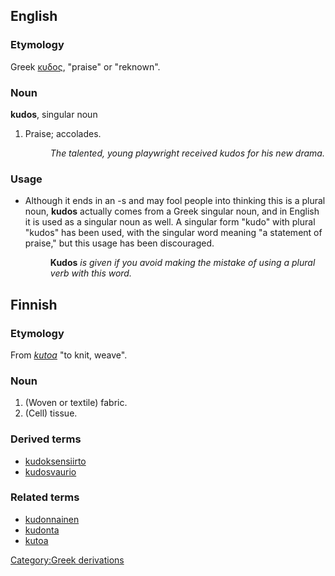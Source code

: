 ==English==
===Etymology===
Greek [[κυδος]], "praise" or "reknown".

===Noun===
'''kudos''', singular noun
#Praise; accolades.
#:''The talented, young playwright received kudos for his new drama.''
===Usage===
*Although it ends in an -s and may fool people into thinking this is a plural noun, '''kudos''' actually comes from a Greek singular noun, and in English it is used as a singular noun as well.  A singular form "kudo" with plural "kudos" has been used, with the singular word meaning "a statement of praise," but this usage has been discouraged.  
*:'''Kudos''' ''is given if you avoid making the mistake of using a plural verb with this word.''

==Finnish==

===Etymology===
From ''[[kutoa]]'' "to knit, weave".

===Noun===
#(Woven or textile) fabric.
#(Cell) tissue.

===Derived terms===
*[[kudoksensiirto]]
*[[kudosvaurio]]

===Related terms===
*[[kudonnainen]]
*[[kudonta]]
*[[kutoa]]
[[Category:Greek derivations]]